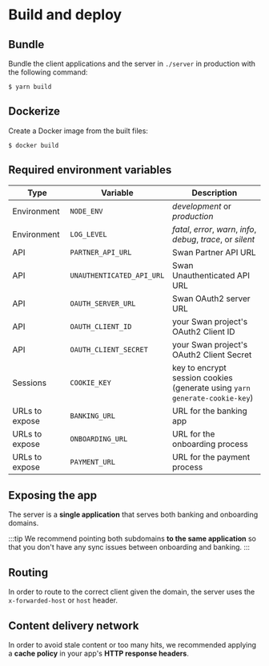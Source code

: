 
# Build and deploy

## Bundle

Bundle the client applications and the server in `./server` in production with the following command:

```console
$ yarn build
```

## Dockerize

Create a Docker image from the built files:

```console
$ docker build
```

## Required environment variables

| Type           | Variable                  | Description                                                                     |
| -------------- | ------------------------- | ------------------------------------------------------------------------------- |
| Environment    | `NODE_ENV`                | _development_ or _production_                                                   |
| Environment    | `LOG_LEVEL`               | _fatal_, _error_, _warn_, _info_, _debug_, _trace_, or _silent_                 |
| API            | `PARTNER_API_URL`         | Swan Partner API URL                                                            |
| API            | `UNAUTHENTICATED_API_URL` | Swan Unauthenticated API URL                                                    |
| API            | `OAUTH_SERVER_URL`        | Swan OAuth2 server URL                                                          |
| API            | `OAUTH_CLIENT_ID`         | your Swan project's OAuth2 Client ID                                            |
| API            | `OAUTH_CLIENT_SECRET`     | your Swan project's OAuth2 Client Secret                                        |
| Sessions       | `COOKIE_KEY`              | key to encrypt session cookies<br />(generate using `yarn generate-cookie-key`) |
| URLs to expose | `BANKING_URL`             | URL for the banking app                                                         |
| URLs to expose | `ONBOARDING_URL`          | URL for the onboarding process                                                  |
| URLs to expose | `PAYMENT_URL`             | URL for the payment process                                                     |

## Exposing the app

The server is a **single application** that serves both banking and onboarding domains.

<PartialExample />

:::tip
We recommend pointing both subdomains **to the same application** so that you don't have any sync issues between onboarding and banking.
:::

## Routing

In order to route to the correct client given the domain, the server uses the `x-forwarded-host` or `host` header.

## Content delivery network

In order to avoid stale content or too many hits, we recommended applying a **cache policy** in your app's **HTTP response headers**.
